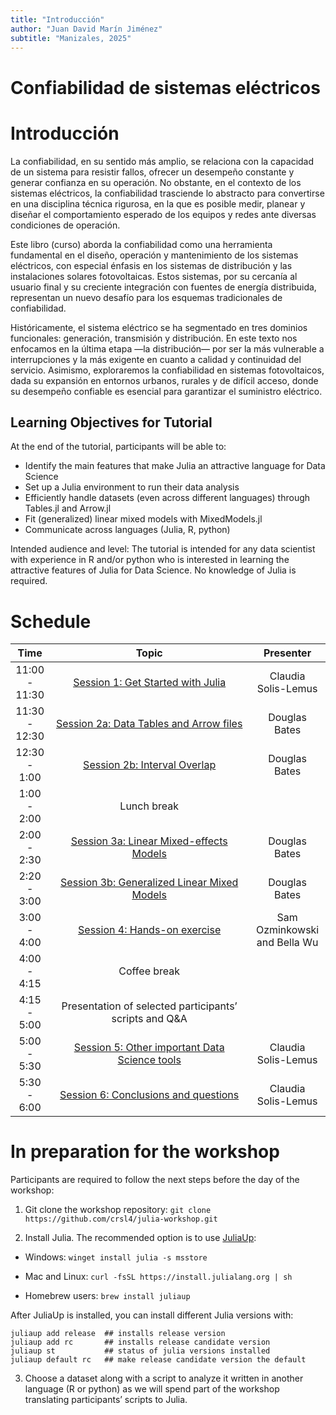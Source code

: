 ```yaml
---
title: "Introducción"
author: "Juan David Marín Jiménez"
subtitle: "Manizales, 2025"
---
```



# Confiabilidad de sistemas eléctricos

# Introducción

La confiabilidad, en su sentido más amplio, se relaciona con la capacidad de un sistema para resistir fallos, ofrecer un desempeño constante y generar confianza en su operación. No obstante, en el contexto de los sistemas eléctricos, la confiabilidad trasciende lo abstracto para convertirse en una disciplina técnica rigurosa, en la que es posible medir, planear y diseñar el comportamiento esperado de los equipos y redes ante diversas condiciones de operación.

Este libro (curso) aborda la confiabilidad como una herramienta fundamental en el diseño, operación y mantenimiento de los sistemas eléctricos, con especial énfasis en los sistemas de distribución y las instalaciones solares fotovoltaicas. Estos sistemas, por su cercanía al usuario final y su creciente integración con fuentes de energía distribuida, representan un nuevo desafío para los esquemas tradicionales de confiabilidad.

Históricamente, el sistema eléctrico se ha segmentado en tres dominios funcionales: generación, transmisión y distribución. En este texto nos enfocamos en la última etapa —la distribución— por ser la más vulnerable a interrupciones y la más exigente en cuanto a calidad y continuidad del servicio. Asimismo, exploraremos la confiabilidad en sistemas fotovoltaicos, dada su expansión en entornos urbanos, rurales y de difícil acceso, donde su desempeño confiable es esencial para garantizar el suministro eléctrico.

## Learning Objectives for Tutorial

At the end of the tutorial, participants will be able to:

  - Identify the main features that make Julia an attractive language for Data Science
  - Set up a Julia environment to run their data analysis
  - Efficiently handle datasets (even across different languages) through Tables.jl and Arrow.jl
  - Fit (generalized) linear mixed models with MixedModels.jl
  - Communicate across languages (Julia, R, python)

Intended audience and level:
The tutorial is intended for any data scientist with experience in R and/or python who is interested in learning the attractive features of Julia for Data Science. No knowledge of Julia is required.

# Schedule

| Time          | Topic                                                                         | Presenter                    |
|:-------------:|:-----------------------------------------------------------------------------:|:----------------------------:|
| 11:00 - 11:30 | [Session 1: Get Started with Julia](session1-get-started.qmd)                 | Claudia Solis-Lemus          |
| 11:30 - 12:30 | [Session 2a: Data Tables and Arrow files](session2a-tables-and-arrow.qmd)     | Douglas Bates                |
| 12:30 - 1:00  | [Session 2b: Interval Overlap](session2b-interval-overlap.qmd)                | Douglas Bates                |
| 1:00 - 2:00   | Lunch break                                                                   |                              |
| 2:00 - 2:30   | [Session 3a: Linear Mixed-effects Models](session3a-linear-mixed-effects.qmd) | Douglas Bates                |
| 2:20 - 3:00   | [Session 3b: Generalized Linear Mixed Models](session3b-glmm.qmd)             | Douglas Bates                |
| 3:00 - 4:00   | [Session 4: Hands-on exercise](session4-exercise.qmd)                         | Sam Ozminkowski and Bella Wu |
| 4:00 - 4:15   | Coffee break                                                                  |                              |
| 4:15 - 5:00   | Presentation of selected participants' scripts and Q&A                        |                              |
| 5:00 - 5:30   | [Session 5: Other important Data Science tools](session5-other-tools.qmd)     | Claudia Solis-Lemus          |
| 5:30 - 6:00   | [Session 6: Conclusions and questions](session6-conclusions.qmd)              | Claudia Solis-Lemus          |

# In preparation for the workshop

Participants are required to follow the next steps before the day of the workshop:

 1. Git clone the workshop repository: `git clone https://github.com/crsl4/julia-workshop.git`

 2. Install Julia. The recommended option is to use [JuliaUp](https://github.com/JuliaLang/juliaup):

  - Windows: `winget install julia -s msstore`

  - Mac and Linux: `curl -fsSL https://install.julialang.org | sh`
  - Homebrew users: `brew install juliaup`

After JuliaUp is installed, you can install different Julia versions with:

```shell
juliaup add release  ## installs release version
juliaup add rc       ## installs release candidate version
juliaup st           ## status of julia versions installed
juliaup default rc   ## make release candidate version the default
```

 3. Choose a dataset along with a script to analyze it written in another language (R or python) as we will spend part of the workshop translating participants' scripts to Julia.
